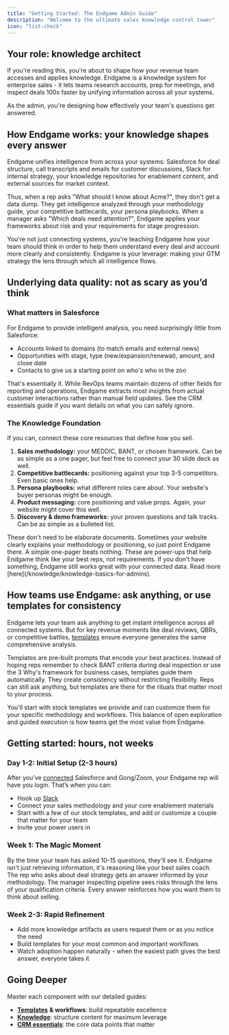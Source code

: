 ```yaml
---
title: "Getting Started: The Endgame Admin Guide"
description: "Welcome to the ultimate sales knowledge control tower"
icon: "list-check"
---
```


## Your role: knowledge architect

If you're reading this, you're about to shape how your revenue team accesses and applies knowledge. Endgame is a knowledge system for enterprise sales - it lets teams research accounts, prep for meetings, and inspect deals 100x faster by unifying information across all your systems.

As the admin, you're designing how effectively your team's questions get answered.

## How Endgame works: your knowledge shapes every answer

Endgame unifies intelligence from across your systems: Salesforce for deal structure, call transcripts and emails for customer discussions, Slack for internal strategy, your knowledge repositories for enablement content, and external sources for market context.

Thus, when a rep asks "What should I know about Acme?", they don't get a data dump. They get intelligence analyzed through your methodology guide, your competitive battlecards, your persona playbooks. When a manager asks "Which deals need attention?", Endgame applies your frameworks about risk and your requirements for stage progression.

You're not just connecting systems, you're teaching Endgame how your team should think in order to help them understand every deal and account more clearly and consistently. Endgame is your leverage: making your GTM strategy the lens through which all intelligence flows.

## Underlying data quality: not as scary as you’d think

### What matters in Salesforce

For Endgame to provide intelligent analysis, you need surprisingly little from Salesforce:

- Accounts linked to domains (to match emails and external news)
- Opportunities with stage, type (new/expansion/renewal), amount, and close date
- Contacts to give us a starting point on who's who in the zoo

That's essentially it. While RevOps teams maintain dozens of other fields for reporting and operations, Endgame extracts most insights from actual customer interactions rather than manual field updates. See the CRM essentials guide if you want details on what you can safely ignore.

### The Knowledge Foundation

If you can, connect these core resources that define how you sell.

1. **Sales methodology:** your MEDDIC, BANT, or chosen framework. Can be as simple as a one pager, but feel free to connect your 30 slide deck as well.
2. **Competitive battlecards:** positioning against your top 3-5 competitors. Even basic ones help.
3. **Persona playbooks:** what different roles care about. Your website's buyer personas might be enough.
4. **Product messaging:** core positioning and value props. Again, your website might cover this well.
5. **Discovery & demo frameworks:** your proven questions and talk tracks. Can be as simple as a bulleted list.

<Tip>
  These don't need to be elaborate documents. Sometimes your website clearly explains your methodology or positioning, so just point Endgame there. A simple one-pager beats nothing. These are power-ups that help Endgame think like your best reps, not requirements. If you don't have something, Endgame still works great with your connected data. Read more [here](/knowledge/knowledge-basics-for-admins).
</Tip>

## How teams use Endgame: ask anything, or use templates for consistency

Endgame lets your team ask anything to get instant intelligence across all connected systems. But for key revenue moments like deal reviews, QBRs, or competitive battles, [templates](/templates/templates-101) ensure everyone generates the same comprehensive analysis.

Templates are pre-built prompts that encode your best practices. Instead of hoping reps remember to check BANT criteria during deal inspection or use the 3 Why's framework for business cases, templates guide them automatically. They create consistency without restricting flexibility. Reps can still ask anything, but templates are there for the rituals that matter most to your process.

You'll start with stock templates we provide and can customize them for your specific methodology and workflows. This balance of open exploration and guided execution is how teams get the most value from Endgame.

## Getting started: hours, not weeks

### Day 1-2: Initial Setup (2-3 hours)

After you’ve [connected](/integrations/initial-connection-to-endgame) Salesforce and Gong/Zoom, your Endgame rep will have you login. That’s when you can:

- Hook up [Slack](/integrations/slack)
- Connect your sales methodology and your core enablement materials
- Start with a few of our stock templates, and add or customize a couple that matter for your team
- Invite your power users in

### Week 1: The Magic Moment

By the time your team has asked 10-15 questions, they'll see it. Endgame isn't just retrieving information, it's reasoning like your best sales coach. The rep who asks about deal strategy gets an answer informed by your methodology. The manager inspecting pipeline sees risks through the lens of your qualification criteria. Every answer reinforces how you want them to think about selling.

### Week 2-3: Rapid Refinement

- Add more knowledge artifacts as users request them or as you notice the need
- Build templates for your most common and important workflows
- Watch adoption happen naturally - when the easiest path gives the best answer, everyone takes it

## Going Deeper

Master each component with our detailed guides:

- [**Templates**](/templates/templates-101) **& workflows**: build repeatable excellence
- [**Knowledge**](/knowledge/knowledge-basics-for-admins): structure content for maximum leverage
- [**CRM essentials**](/integrations/salesforce-essentials-for-admins): the core data points that matter